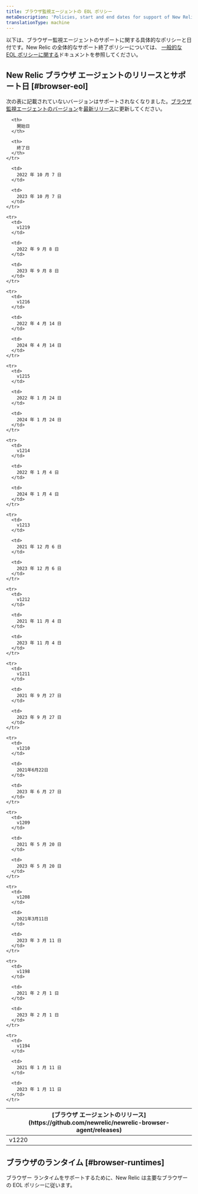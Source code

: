 ```yaml
---
title: ブラウザ監視エージェントの EOL ポリシー
metaDescription: 'Policies, start and end dates for support of New Relic browser monitoring agent releases.'
translationType: machine
---
```


以下は、ブラウザー監視エージェントのサポートに関する具体的なポリシーと日付です。New Relic の全体的なサポート終了ポリシーについては、 [一般的な EOL ポリシーに関する](/docs/licenses/end-of-life/notification-changes-new-relic-saas-features-distributed-software/)ドキュメントを参照してください。

## New Relic ブラウザ エージェントのリリースとサポート日 [#browser-eol]

次の表に記載されていないバージョンはサポートされなくなりました。[ブラウザ監視エージェントのバージョン](/docs/browser/new-relic-browser/installation/update-browser-agent)を[最新リリース](/docs/release-notes/new-relic-browser-release-notes/browser-agent-release-notes/)に更新してください。

<table>
  <thead>
    <tr>
      <th>
        [ブラウザ エージェントのリリース](https://github.com/newrelic/newrelic-browser-agent/releases)
      </th>

      <th>
        開始日
      </th>

      <th>
        終了日
      </th>
    </tr>
  </thead>

  <tbody>
    <tr>
      <td>
        v1220
      </td>

      <td>
        2022 年 10 月 7 日
      </td>

      <td>
        2023 年 10 月 7 日
      </td>
    </tr>

    <tr>
      <td>
        v1219
      </td>

      <td>
        2022 年 9 月 8 日
      </td>

      <td>
        2023 年 9 月 8 日
      </td>
    </tr>

    <tr>
      <td>
        v1216
      </td>

      <td>
        2022 年 4 月 14 日
      </td>

      <td>
        2024 年 4 月 14 日
      </td>
    </tr>

    <tr>
      <td>
        v1215
      </td>

      <td>
        2022 年 1 月 24 日
      </td>

      <td>
        2024 年 1 月 24 日
      </td>
    </tr>

    <tr>
      <td>
        v1214
      </td>

      <td>
        2022 年 1 月 4 日
      </td>

      <td>
        2024 年 1 月 4 日
      </td>
    </tr>

    <tr>
      <td>
        v1213
      </td>

      <td>
        2021 年 12 月 6 日
      </td>

      <td>
        2023 年 12 月 6 日
      </td>
    </tr>

    <tr>
      <td>
        v1212
      </td>

      <td>
        2021 年 11 月 4 日
      </td>

      <td>
        2023 年 11 月 4 日
      </td>
    </tr>

    <tr>
      <td>
        v1211
      </td>

      <td>
        2021 年 9 月 27 日
      </td>

      <td>
        2023 年 9 月 27 日
      </td>
    </tr>

    <tr>
      <td>
        v1210
      </td>

      <td>
        2021年6月22日
      </td>

      <td>
        2023 年 6 月 27 日
      </td>
    </tr>

    <tr>
      <td>
        v1209
      </td>

      <td>
        2021 年 5 月 20 日
      </td>

      <td>
        2023 年 5 月 20 日
      </td>
    </tr>

    <tr>
      <td>
        v1208
      </td>

      <td>
        2021年3月11日
      </td>

      <td>
        2023 年 3 月 11 日
      </td>
    </tr>

    <tr>
      <td>
        v1198
      </td>

      <td>
        2021 年 2 月 1 日
      </td>

      <td>
        2023 年 2 月 1 日
      </td>
    </tr>

    <tr>
      <td>
        v1194
      </td>

      <td>
        2021 年 1 月 11 日
      </td>

      <td>
        2023 年 1 月 11 日
      </td>
    </tr>
  </tbody>
</table>

## ブラウザのランタイム [#browser-runtimes]

ブラウザー ランタイムをサポートするために、New Relic は主要なブラウザーの EOL ポリシーに従います。